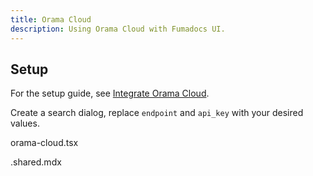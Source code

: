 ```yaml
---
title: Orama Cloud
description: Using Orama Cloud with Fumadocs UI.
---
```


## Setup

For the setup guide, see [Integrate Orama Cloud](/docs/headless/search/orama-cloud).

Create a search dialog, replace `endpoint` and `api_key` with your desired values.

<include meta='title="components/search.tsx"'>orama-cloud.tsx</include>

<include>.shared.mdx</include>
